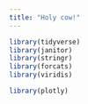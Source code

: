 ```yaml
---
title: "Holy cow!"
---
```



```r
library(tidyverse)
library(janitor)
library(stringr)
library(forcats)
library(viridis)

library(plotly)
 
```
